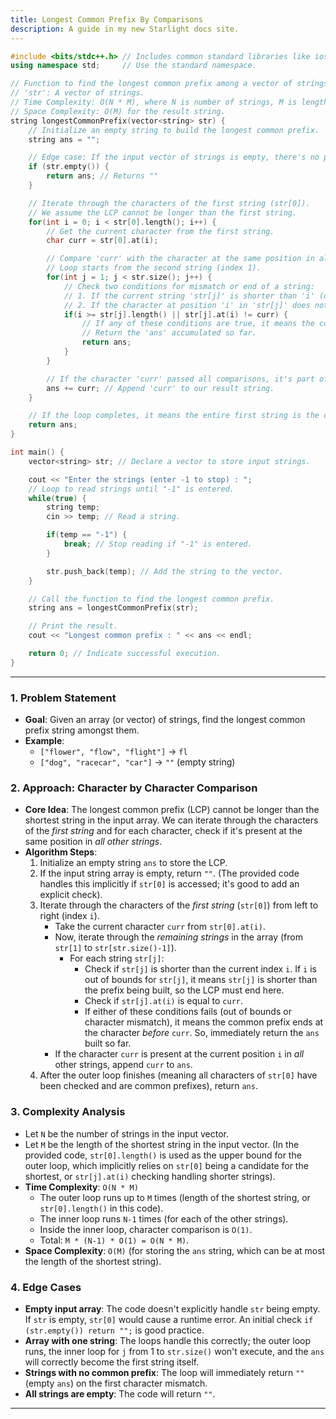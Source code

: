 ```yaml
---
title: Longest Common Prefix By Comparisons
description: A guide in my new Starlight docs site.
---
```


```cpp
#include <bits/stdc++.h> // Includes common standard libraries like iostream, vector, string.
using namespace std;     // Use the standard namespace.

// Function to find the longest common prefix among a vector of strings.
// 'str': A vector of strings.
// Time Complexity: O(N * M), where N is number of strings, M is length of shortest string.
// Space Complexity: O(M) for the result string.
string longestCommonPrefix(vector<string> str) {
    // Initialize an empty string to build the longest common prefix.
    string ans = "";

    // Edge case: If the input vector of strings is empty, there's no prefix.
    if (str.empty()) {
        return ans; // Returns ""
    }

    // Iterate through the characters of the first string (str[0]).
    // We assume the LCP cannot be longer than the first string.
    for(int i = 0; i < str[0].length(); i++) {
        // Get the current character from the first string.
        char curr = str[0].at(i);

        // Compare 'curr' with the character at the same position in all other strings.
        // Loop starts from the second string (index 1).
        for(int j = 1; j < str.size(); j++) {
            // Check two conditions for mismatch or end of a string:
            // 1. If the current string 'str[j]' is shorter than 'i' (out of bounds for this char).
            // 2. If the character at position 'i' in 'str[j]' does not match 'curr'.
            if(i >= str[j].length() || str[j].at(i) != curr) {
                // If any of these conditions are true, it means the common prefix ends here.
                // Return the 'ans' accumulated so far.
                return ans;
            }
        }

        // If the character 'curr' passed all comparisons, it's part of the common prefix.
        ans += curr; // Append 'curr' to our result string.
    }

    // If the loop completes, it means the entire first string is the common prefix.
    return ans;
}

int main() {
    vector<string> str; // Declare a vector to store input strings.

    cout << "Enter the strings (enter -1 to stop) : ";
    // Loop to read strings until "-1" is entered.
    while(true) {
        string temp;
        cin >> temp; // Read a string.

        if(temp == "-1") {
            break; // Stop reading if "-1" is entered.
        }

        str.push_back(temp); // Add the string to the vector.
    }

    // Call the function to find the longest common prefix.
    string ans = longestCommonPrefix(str);

    // Print the result.
    cout << "Longest common prefix : " << ans << endl;

    return 0; // Indicate successful execution.
}
```

-----

### 1\. Problem Statement

  * **Goal**: Given an array (or vector) of strings, find the longest common prefix string amongst them.
  * **Example**:
      * `["flower", "flow", "flight"]` -\> `fl`
      * `["dog", "racecar", "car"]` -\> `""` (empty string)

### 2\. Approach: Character by Character Comparison

  * **Core Idea**: The longest common prefix (LCP) cannot be longer than the shortest string in the input array. We can iterate through the characters of the *first string* and for each character, check if it's present at the same position in *all other strings*.
  * **Algorithm Steps**:
    1.  Initialize an empty string `ans` to store the LCP.
    2.  If the input string array is empty, return `""`. (The provided code handles this implicitly if `str[0]` is accessed; it's good to add an explicit check).
    3.  Iterate through the characters of the *first string* (`str[0]`) from left to right (index `i`).
          * Take the current character `curr` from `str[0].at(i)`.
          * Now, iterate through the *remaining strings* in the array (from `str[1]` to `str[str.size()-1]`).
              * For each string `str[j]`:
                  * Check if `str[j]` is shorter than the current index `i`. If `i` is out of bounds for `str[j]`, it means `str[j]` is shorter than the prefix being built, so the LCP must end here.
                  * Check if `str[j].at(i)` is equal to `curr`.
                  * If either of these conditions fails (out of bounds or character mismatch), it means the common prefix ends at the character *before* `curr`. So, immediately return the `ans` built so far.
          * If the character `curr` is present at the current position `i` in *all* other strings, append `curr` to `ans`.
    4.  After the outer loop finishes (meaning all characters of `str[0]` have been checked and are common prefixes), return `ans`.

### 3\. Complexity Analysis

  * Let `N` be the number of strings in the input vector.
  * Let `M` be the length of the shortest string in the input vector. (In the provided code, `str[0].length()` is used as the upper bound for the outer loop, which implicitly relies on `str[0]` being a candidate for the shortest, or `str[j].at(i)` checking handling shorter strings).
  * **Time Complexity**: `O(N * M)`
      * The outer loop runs up to `M` times (length of the shortest string, or `str[0].length()` in this code).
      * The inner loop runs `N-1` times (for each of the other strings).
      * Inside the inner loop, character comparison is `O(1)`.
      * Total: `M * (N-1) * O(1) = O(N * M)`.
  * **Space Complexity**: `O(M)` (for storing the `ans` string, which can be at most the length of the shortest string).

### 4\. Edge Cases

  * **Empty input array**: The code doesn't explicitly handle `str` being empty. If `str` is empty, `str[0]` would cause a runtime error. An initial check `if (str.empty()) return "";` is good practice.
  * **Array with one string**: The loops handle this correctly; the outer loop runs, the inner loop for `j` from 1 to `str.size()` won't execute, and the `ans` will correctly become the first string itself.
  * **Strings with no common prefix**: The loop will immediately return `""` (empty `ans`) on the first character mismatch.
  * **All strings are empty**: The code will return `""`.

-----


